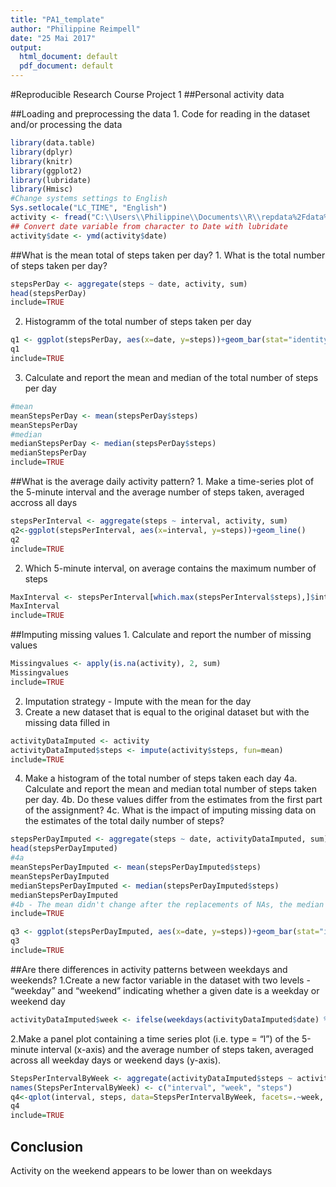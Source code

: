 ---
title: "PA1_template"
author: "Philippine Reimpell"
date: "25 Mai 2017"
output:
  html_document: default
  pdf_document: default
---

#Reproducible Research Course Project 1
##Personal activity data

##Loading and preprocessing the data
1. Code for reading in the dataset and/or processing the data
```{r}
library(data.table)
library(dplyr)
library(knitr)
library(ggplot2)
library(lubridate)
library(Hmisc)
#Change systems settings to English
Sys.setlocale("LC_TIME", "English")
activity <- fread("C:\\Users\\Philippine\\Documents\\R\\repdata%2Fdata%2Factivity\\activity.csv")
## Convert date variable from character to Date with lubridate
activity$date <- ymd(activity$date)
```


##What is the mean total of steps taken per day?
1. What is the total number of steps taken per day?
```{r}
stepsPerDay <- aggregate(steps ~ date, activity, sum)
head(stepsPerDay)
include=TRUE
```

2. Histogramm of the total number of steps taken per day
```{r}
q1 <- ggplot(stepsPerDay, aes(x=date, y=steps))+geom_bar(stat="identity", aes(fill="orange"))+guides(fill=FALSE)+labs(title="Total number of steps taken per day with NAs")+theme(plot.title = element_text(hjust = 0.5))
q1
include=TRUE
```

3. Calculate and report the mean and median of the total number of steps per day
```{r}
#mean
meanStepsPerDay <- mean(stepsPerDay$steps)
meanStepsPerDay
#median
medianStepsPerDay <- median(stepsPerDay$steps)
medianStepsPerDay
include=TRUE
```

##What is the average daily activity pattern?
1. Make a time-series plot of the 5-minute interval and the average number of steps taken, averaged accross all days
```{r}
stepsPerInterval <- aggregate(steps ~ interval, activity, sum)
q2<-ggplot(stepsPerInterval, aes(x=interval, y=steps))+geom_line()
q2
include=TRUE
```

2. Which 5-minute interval, on average contains the maximum number of steps
```{r}
MaxInterval <- stepsPerInterval[which.max(stepsPerInterval$steps),]$interval
MaxInterval
include=TRUE
```

##Imputing missing values
1. Calculate and report the number of missing values
```{r}
Missingvalues <- apply(is.na(activity), 2, sum)
Missingvalues
include=TRUE
```
2. Imputation strategy - Impute with the mean for the day
3. Create a new dataset that is equal to the original dataset but with the missing data filled in
```{r}
activityDataImputed <- activity
activityDataImputed$steps <- impute(activity$steps, fun=mean)
include=TRUE
```


4. Make a histogram of the total number of steps taken each day
4a. Calculate and report the mean and median total number of steps taken per day. 
4b. Do these values differ from the estimates from the first part of the assignment? 
4c. What is the impact of imputing missing data on the estimates of the total daily number of steps?
```{r}
stepsPerDayImputed <- aggregate(steps ~ date, activityDataImputed, sum)
head(stepsPerDayImputed)
#4a
meanStepsPerDayImputed <- mean(stepsPerDayImputed$steps)
meanStepsPerDayImputed
medianStepsPerDayImputed <- median(stepsPerDayImputed$steps)
medianStepsPerDayImputed
#4b - The mean didn't change after the replacements of NAs, the median changed about 0.1% of the original #value.
include=TRUE
```

```{r}
q3 <- ggplot(stepsPerDayImputed, aes(x=date, y=steps))+geom_bar(stat="identity", aes(fill="orange"))+guides(fill=FALSE)+labs(title="Total number of steps taken per day with imputed data")+theme(plot.title = element_text(hjust = 0.5))+geom_hline(yintercept = meanStepsPerDayImputed, linetype="dashed")
q3
include=TRUE
```

##Are there differences in activity patterns between weekdays and weekends?
1.Create a new factor variable in the dataset with two levels - "weekday" and "weekend" indicating whether a given date is a weekday or weekend day
```{r weekend variable}
activityDataImputed$week <- ifelse(weekdays(activityDataImputed$date) %in% c("Saturday", "Sunday"), "weekend", "weekday")
```

2.Make a panel plot containing a time series plot (i.e. type = "l") of the 5-minute interval (x-axis) and the average number of steps taken, averaged across all weekday days or weekend days (y-axis). 
```{r}
StepsPerIntervalByWeek <- aggregate(activityDataImputed$steps ~ activityDataImputed$interval + activityDataImputed$week, activityDataImputed, mean)
names(StepsPerIntervalByWeek) <- c("interval", "week", "steps")
q4<-qplot(interval, steps, data=StepsPerIntervalByWeek, facets=.~week, geom="line")+labs(title="Activity pattern on weekdays and weekends")+theme(plot.title = element_text(hjust = 0.5))
q4
include=TRUE
```

## Conclusion
Activity on the weekend appears to be lower than on weekdays